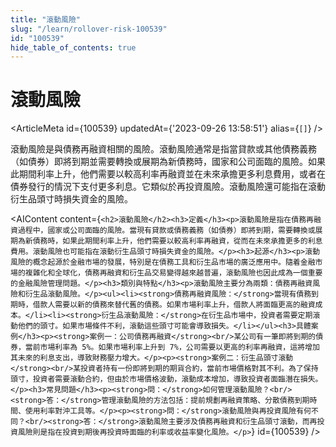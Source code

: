 ```yaml
---
title: "滾動風險"
slug: "/learn/rollover-risk-100539"
id: "100539"
hide_table_of_contents: true
---
```



# 滾動風險

<ArticleMeta id={100539} updatedAt={'2023-09-26 13:58:51'} alias={`[]`} />
<div className='border-solid border-b border-t-0 my-4 border-[var(--ifm-color-gray-300)]' />

滾動風險是與債務再融資相關的風險。滾動風險通常是指當貸款或其他債務義務（如債券）即將到期並需要轉換或展期為新債務時，國家和公司面臨的風險。如果此期間利率上升，他們需要以較高利率再融資並在未來承擔更多利息費用，或者在債券發行的情況下支付更多利息。它類似於再投資風險。滾動風險還可能指在滾動衍生品頭寸時損失資金的風險。

<AIContent content={`<h2>滾動風險</h2><h3>定義</h3><p>滾動風險是指在債務再融資過程中，國家或公司面臨的風險。當現有貸款或債務義務（如債券）即將到期，需要轉換或展期為新債務時，如果此期間利率上升，他們需要以較高利率再融資，從而在未來承擔更多的利息費用。滾動風險也可能指在滾動衍生品頭寸時損失資金的風險。</p><h3>起源</h3><p>滾動風險的概念起源於金融市場的發展，特別是在債務工具和衍生品市場的廣泛應用中。隨着金融市場的複雜化和全球化，債務再融資和衍生品交易變得越來越普遍，滾動風險也因此成為一個重要的金融風險管理問題。</p><h3>類別與特點</h3><p>滾動風險主要分為兩類：債務再融資風險和衍生品滾動風險。</p><ul><li><strong>債務再融資風險：</strong>當現有債務到期時，借款人需要以新的債務來替代舊的債務。如果市場利率上升，借款人將面臨更高的融資成本。</li><li><strong>衍生品滾動風險：</strong>在衍生品市場中，投資者需要定期滾動他們的頭寸。如果市場條件不利，滾動這些頭寸可能會導致損失。</li></ul><h3>具體案例</h3><p><strong>案例一：公司債務再融資</strong><br/>某公司有一筆即將到期的債券，當前市場利率為 5%。如果市場利率上升到 7%，公司需要以更高的利率再融資，這將增加其未來的利息支出，導致財務壓力增大。</p><p><strong>案例二：衍生品頭寸滾動</strong><br/>某投資者持有一份即將到期的期貨合約，當前市場價格對其不利。為了保持頭寸，投資者需要滾動合約，但由於市場價格波動，滾動成本增加，導致投資者面臨潛在損失。</p><h3>常見問題</h3><p><strong>問：</strong>如何管理滾動風險？<br/><strong>答：</strong>管理滾動風險的方法包括：提前規劃再融資策略、分散債務到期時間、使用利率對沖工具等。</p><p><strong>問：</strong>滾動風險與再投資風險有何不同？<br/><strong>答：</strong>滾動風險主要涉及債務再融資和衍生品頭寸滾動，而再投資風險則是指在投資到期後再投資時面臨的利率或收益率變化風險。</p>`} id={100539} />
